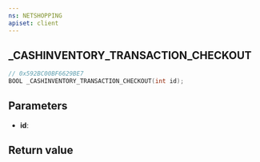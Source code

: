 ```yaml
---
ns: NETSHOPPING
apiset: client
---
```

## _CASHINVENTORY_TRANSACTION_CHECKOUT

```c
// 0x592BC00BF6629BE7
BOOL _CASHINVENTORY_TRANSACTION_CHECKOUT(int id);
```


## Parameters
* **id**:

## Return value